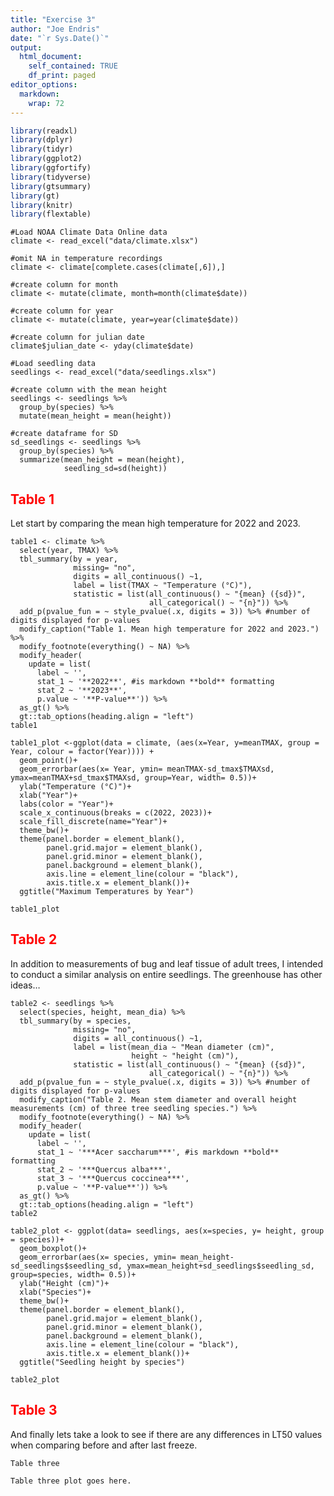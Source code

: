 ```yaml
---
title: "Exercise 3"
author: "Joe Endris"
date: "`r Sys.Date()`"
output:
  html_document:
    self_contained: TRUE
    df_print: paged
editor_options: 
  markdown: 
    wrap: 72
---
```


```r
library(readxl)
library(dplyr)
library(tidyr)
library(ggplot2)
library(ggfortify)
library(tidyverse)
library(gtsummary)
library(gt)
library(knitr)
library(flextable)
```

```table
#Load NOAA Climate Data Online data
climate <- read_excel("data/climate.xlsx")

#omit NA in temperature recordings 
climate <- climate[complete.cases(climate[,6]),]

#create column for month
climate <- mutate(climate, month=month(climate$date))

#create column for year
climate <- mutate(climate, year=year(climate$date))

#create column for julian date
climate$julian_date <- yday(climate$date)

#Load seedling data
seedlings <- read_excel("data/seedlings.xlsx")

#create column with the mean height
seedlings <- seedlings %>% 
  group_by(species) %>%
  mutate(mean_height = mean(height))

#create dataframe for SD  
sd_seedlings <- seedlings %>%
  group_by(species) %>%
  summarize(mean_height = mean(height), 
            seedling_sd=sd(height))
```

## [Table 1]{style="color:red"}

Let start by comparing the mean high temperature for 2022 and 2023.

```table
table1 <- climate %>%
  select(year, TMAX) %>%
  tbl_summary(by = year,
              missing= "no",
              digits = all_continuous() ~1,
              label = list(TMAX ~ "Temperature (°C)"),
              statistic = list(all_continuous() ~ "{mean} ({sd})",
                               all_categorical() ~ "{n}")) %>%
  add_p(pvalue_fun = ~ style_pvalue(.x, digits = 3)) %>% #number of digits displayed for p-values
  modify_caption("Table 1. Mean high temperature for 2022 and 2023.") %>%
  modify_footnote(everything() ~ NA) %>%
  modify_header(
    update = list(
      label ~ '',
      stat_1 ~ '**2022**', #is markdown **bold** formatting
      stat_2 ~ '**2023**',
      p.value ~ '**P-value**')) %>%
  as_gt() %>%
  gt::tab_options(heading.align = "left")
table1
```

```table

table1_plot <-ggplot(data = climate, (aes(x=Year, y=meanTMAX, group = Year, colour = factor(Year)))) +
  geom_point()+
  geom_errorbar(aes(x= Year, ymin= meanTMAX-sd_tmax$TMAXsd, ymax=meanTMAX+sd_tmax$TMAXsd, group=Year, width= 0.5))+
  ylab("Temperature (°C)")+
  xlab("Year")+
  labs(color = "Year")+
  scale_x_continuous(breaks = c(2022, 2023))+
  scale_fill_discrete(name="Year")+
  theme_bw()+
  theme(panel.border = element_blank(),  
        panel.grid.major = element_blank(),
        panel.grid.minor = element_blank(),
        panel.background = element_blank(),
        axis.line = element_line(colour = "black"),
        axis.title.x = element_blank())+
  ggtitle("Maximum Temperatures by Year")

table1_plot

```
## [Table 2]{style="color:red"}
In addition to measurements of bug and leaf tissue of adult trees, I intended to conduct a similar analysis on entire seedlings.  The greenhouse has other ideas...

```table
table2 <- seedlings %>%
  select(species, height, mean_dia) %>%
  tbl_summary(by = species,
              missing= "no",
              digits = all_continuous() ~1,
              label = list(mean_dia ~ "Mean diameter (cm)",
                           height ~ "height (cm)"),
              statistic = list(all_continuous() ~ "{mean} ({sd})",
                               all_categorical() ~ "{n}")) %>%
  add_p(pvalue_fun = ~ style_pvalue(.x, digits = 3)) %>% #number of digits displayed for p-values
  modify_caption("Table 2. Mean stem diameter and overall height measurements (cm) of three tree seedling species.") %>%
  modify_footnote(everything() ~ NA) %>%
  modify_header(
    update = list(
      label ~ '',
      stat_1 ~ '***Acer saccharum***', #is markdown **bold** formatting
      stat_2 ~ '***Quercus alba***',
      stat_3 ~ '***Quercus coccinea***',
      p.value ~ '**P-value**')) %>%
  as_gt() %>%
  gt::tab_options(heading.align = "left")
table2
```
```table

table2_plot <- ggplot(data= seedlings, aes(x=species, y= height, group = species))+
  geom_boxplot()+
  geom_errorbar(aes(x= species, ymin= mean_height-sd_seedlings$seedling_sd, ymax=mean_height+sd_seedlings$seedling_sd, group=species, width= 0.5))+
  ylab("Height (cm)")+
  xlab("Species")+
  theme_bw()+
  theme(panel.border = element_blank(),  
        panel.grid.major = element_blank(),
        panel.grid.minor = element_blank(),
        panel.background = element_blank(),
        axis.line = element_line(colour = "black"),
        axis.title.x = element_blank())+
  ggtitle("Seedling height by species")

table2_plot

```
## [Table 3]{style="color:red"}

And finally lets take a look to see if there are any differences in LT50 values when comparing before and after last freeze.

```table
Table three

```

```table

Table three plot goes here.

```